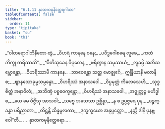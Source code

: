 ```yaml
---
title: "6.1.11 နှာတကမုနိတ္ထေရဂါထာ"
tableOfContents: false
sidebar:
  order: 11
type: "tipitaka"
basket: "su"
book: "th1"
---
```



<DynamicBreadcrumb />

<Division number="435" book="th1" e="ch" v="19" p="288">

<Paragraph number="713" type="verses" book="th1">
_“ဝါတရောဂါဘိနီတော တွံ,_  
_ဝိဟရံ ကာနနေ ဝနေ;_  
_ပဝိဒ္ဓဂေါစရေ လူခေ,_  
_ကထံ ဘိက္ခု ကရိဿသိ”._  

</Paragraph>

</Division>
<Division number="436" book="th1" e="ch" v="19" p="288">

<Paragraph number="714" type="verses" book="th1">
_“ပီတိသုခေန ဝိပုလေန,_  
_ဖရိတွာန သမုဿယံ;_  
_လူခမ္ပိ အဘိသမ္ဘောန္တော,_  
_ဝိဟရိဿာမိ ကာနနေ._  

</Paragraph>

</Division>
<Division number="437" book="th1" e="ch" v="19" p="288">

<Paragraph number="715" type="verses" book="th1">
_ဘာဝေန္တော သတ္တ ဗောဇ္ဈင်္ဂေ,_  
ဣန္ဒြိယာနိ ဗလာနိ စ;_  
_ဈာနသောခုမ္မသမ္ပန္နော,_  
_ဝိဟရိဿံ အနာသဝေါ._  

</Paragraph>

</Division>
<Division number="438" book="th1" e="ch" v="19" p="288">

<Paragraph number="716" type="verses" book="th1">
_ဝိပ္ပမုတ္တံ ကိလေသေဟိ,_  
_သုဒ္ဓစိတ္တံ အနာဝိလံ;_  
_အဘိဏှံ ပစ္စဝေက္ခန္တော,_  
_ဝိဟရိဿံ အနာသဝေါ._  

</Paragraph>

</Division>
<Division number="439" book="th1" e="ch" v="19" p="288">

<Paragraph number="717" type="verses" book="th1">
_အဇ္ဈတ္တဉ္စ ဗဟိဒ္ဓါ စ,_  
_ယေ မေ ဝိဇ္ဇိံသု အာသဝါ;_  
_သဗ္ဗေ အသေသာ ဥစ္ဆိန္နာ,_  
_န စ ဥပ္ပဇ္ဇရေ ပုန._  

</Paragraph>

</Division>
<Division number="440" book="th1" e="ch" v="19" p="288">

<Paragraph number="718" type="verses" book="th1">
_ပဉ္စက္ခန္ဓာ ပရိညာတာ,_  
_တိဋ္ဌန္တိ ဆိန္နမူလကာ;_  
_ဒုက္ခက္ခယော အနုပ္ပတ္တော,_  
_နတ္ထိ ဒါနိ ပုနဗ္ဘဝေါ”တိ._  


</Paragraph>
</Division>

<Paragraph number="719" type="center" book="th1">
…  နှာတကမုနိတ္ထေရော… .
</Paragraph>